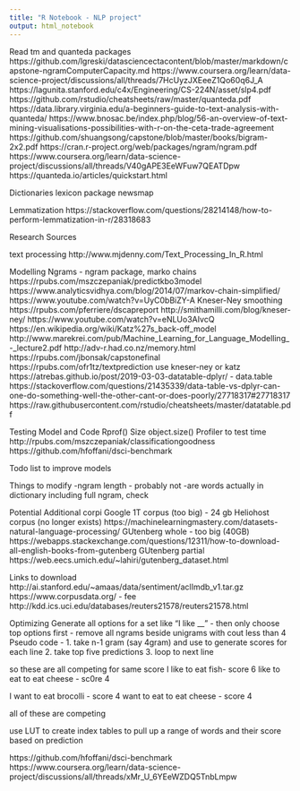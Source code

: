 ```yaml
---
title: "R Notebook - NLP project"
output: html_notebook
---
```


Read tm and quanteda packages
https://github.com/lgreski/datasciencectacontent/blob/master/markdown/capstone-ngramComputerCapacity.md
https://www.coursera.org/learn/data-science-project/discussions/all/threads/7HcUyzJXEeeZ1Qo60q6J_A
https://lagunita.stanford.edu/c4x/Engineering/CS-224N/asset/slp4.pdf
https://github.com/rstudio/cheatsheets/raw/master/quanteda.pdf
https://data.library.virginia.edu/a-beginners-guide-to-text-analysis-with-quanteda/
https://www.bnosac.be/index.php/blog/56-an-overview-of-text-mining-visualisations-possibilities-with-r-on-the-ceta-trade-agreement
https://github.com/shuangsong/capstone/blob/master/books/bigram-2x2.pdf
https://cran.r-project.org/web/packages/ngram/ngram.pdf
https://www.coursera.org/learn/data-science-project/discussions/all/threads/V40gAPE3EeWFuw7QEATDpw
https://quanteda.io/articles/quickstart.html

Dictionaries
lexicon package
newsmap

Lemmatization
https://stackoverflow.com/questions/28214148/how-to-perform-lemmatization-in-r/28318683

Research Sources

text processing
http://www.mjdenny.com/Text_Processing_In_R.html

Modelling
Ngrams - ngram package, marko chains
https://rpubs.com/mszczepaniak/predictkbo3model
https://www.analyticsvidhya.com/blog/2014/07/markov-chain-simplified/
https://www.youtube.com/watch?v=UyC0bBiZY-A
Kneser-Ney smoothing
https://rpubs.com/pferriere/dscapreport
http://smithamilli.com/blog/kneser-ney/
https://www.youtube.com/watch?v=eNLUo3AIvcQ
https://en.wikipedia.org/wiki/Katz%27s_back-off_model
http://www.marekrei.com/pub/Machine_Learning_for_Language_Modelling_-_lecture2.pdf
http://adv-r.had.co.nz/memory.html
https://rpubs.com/jbonsak/capstonefinal
https://rpubs.com/ofr1tz/textprediction
use kneser-ney or katz
https://atrebas.github.io/post/2019-03-03-datatable-dplyr/ - data.table
https://stackoverflow.com/questions/21435339/data-table-vs-dplyr-can-one-do-something-well-the-other-cant-or-does-poorly/27718317#27718317
https://raw.githubusercontent.com/rstudio/cheatsheets/master/datatable.pdf



Testing Model and Code Rprof()
Size object.size()
Profiler to test time
http://rpubs.com/mszczepaniak/classificationgoodness
https://github.com/hfoffani/dsci-benchmark

Todo list to improve models

Things to modify
-ngram length - probably not
-are words actually in dictionary including full ngram, check

Potential Additional corpi
 Google 1T corpus (too big) - 24 gb
 Heliohost corpus (no longer exists)
 https://machinelearningmastery.com/datasets-natural-language-processing/
 GUtenberg whole - too big (40GB)
 https://webapps.stackexchange.com/questions/12311/how-to-download-all-english-books-from-gutenberg
 GUtenberg partial
 https://web.eecs.umich.edu/~lahiri/gutenberg_dataset.html
 
 Links to download
  http://ai.stanford.edu/~amaas/data/sentiment/aclImdb_v1.tar.gz
  https://www.corpusdata.org/ - fee
  http://kdd.ics.uci.edu/databases/reuters21578/reuters21578.html
  
 Optimizing
 Generate all options for a set like "I like __" - then only choose top  options
 first - remove all ngrams beside unigrams with cout less than 4
 Pseudo code - 
 1. take n-1 gram (say 4gram) and use to generate scores for each line
 2. take top five predictions
 3. loop to next line

so these are all competing for same score
I like to eat fish- score 6
like to eat
to eat cheese - sc0re 4

I want to eat brocolli - score 4
want to eat
to eat cheese - score 4


all of these are competing

use LUT to create index tables to pull up a range of words and their score based on prediction


https://github.com/hfoffani/dsci-benchmark
https://www.coursera.org/learn/data-science-project/discussions/all/threads/xMr_U_6YEeWZDQ5TnbLmpw